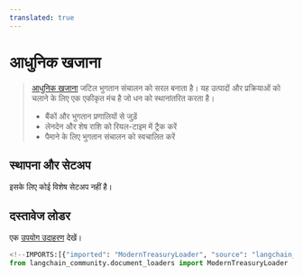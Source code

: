 ```yaml
---
translated: true
---
```


# आधुनिक खजाना

>[आधुनिक खजाना](https://www.moderntreasury.com/) जटिल भुगतान संचालन को सरल बनाता है। यह उत्पादों और प्रक्रियाओं को चलाने के लिए एक एकीकृत मंच है जो धन को स्थानांतरित करता है।
>- बैंकों और भुगतान प्रणालियों से जुड़ें
>- लेनदेन और शेष राशि को रियल-टाइम में ट्रैक करें
>- पैमाने के लिए भुगतान संचालन को स्वचालित करें

## स्थापना और सेटअप

इसके लिए कोई विशेष सेटअप नहीं है।

## दस्तावेज लोडर

एक [उपयोग उदाहरण](/docs/integrations/document_loaders/modern_treasury) देखें।

```python
<!--IMPORTS:[{"imported": "ModernTreasuryLoader", "source": "langchain_community.document_loaders", "docs": "https://api.python.langchain.com/en/latest/document_loaders/langchain_community.document_loaders.modern_treasury.ModernTreasuryLoader.html", "title": "Modern Treasury"}]-->
from langchain_community.document_loaders import ModernTreasuryLoader
```
